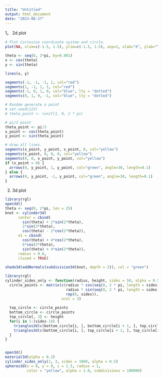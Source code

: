 ```yaml
---
title: "Untitled"
output: html_document
date: "2023-08-27"
---
```


1。 2d plot
```r
# Plot Cartesian coordinate system and circle.
plot(NA, xlim=c(-1.5, 1.5), ylim=c(-1.5, 1.5), asp=1, xlab="X", ylab="Y")

theta <- seq(0, 2*pi, by=0.001)
x <- cos(theta)
y <- sin(theta)

lines(x, y)

segments(-1, -1, -1, 1, col="red")
segments(1, -1, 1, 1, col="red")
segments(-1, 0, 1, 0, col="blue", lty = "dotted")
segments(0, 1, 0, -1, col="blue", lty = "dotted")

# Random generate a point
# set.seed(123)
# theta_point <- runif(1, 0, 2 * pi)

# pi/3 point
theta_point <- pi/3
x_point <- cos(theta_point)
y_point <- sin(theta_point)

# draw all lines.
segments(x_point, y_point, x_point, 0, col="yellow") 
segments(x_point, 0, 0, 0, col="yellow")             
segments(0, 0, x_point, y_point, col="yellow")       
if (x_point > 0) {
  arrows(0, y_point, 1, y_point, col="green", angle=30, length=0.1)
} else {
  arrows(0, y_point, -1, y_point, col="green", angle=30, length=0.1)
}


```

2. 3d plot
```r
library(rgl)
open3d()
theta <- seq(0, 2*pi, len = 25)
knot <- cylinder3d(
      center = cbind(
        sin(theta) + 2*sin(2*theta), 
        2*sin(3*theta), 
        cos(theta) - 2*cos(2*theta)),
      e1 = cbind(
        cos(theta) + 4*cos(2*theta), 
        6*cos(3*theta), 
        sin(theta) + 4*sin(2*theta)),
      radius = 0.8, 
      closed = TRUE)
                     
shade3d(addNormals(subdivision3d(knot, depth = 2)), col = "green")  
```

```r
library(rgl)
cylinder_sides_only <- function(radius, height, sides = 50, alpha = 0.5) {
  circle_points <- matrix(c(radius * cos(seq(0, 2 * pi, length = sides)),
                            radius * sin(seq(0, 2 * pi, length = sides)),
                            rep(0, sides)), 
                          ncol = 3)
  
  top_circle <- circle_points
  bottom_circle <- circle_points
  top_circle[, 3] <- height
  for(i in 1:(sides-1)) {
    triangles3d(c(bottom_circle[i, ], bottom_circle[i + 1, ], top_circle[i + 1, ]), col = rgb(1,0,0,alpha))
    triangles3d(c(bottom_circle[i, ], top_circle[i + 1, ], top_circle[i, ]), col = rgb(1,0,0,alpha))
  }
}


open3d()
material3d(alpha = 0.2)
cylinder_sides_only(1, 3, sides = 1000, alpha = 0.5)
spheres3d(x = 0, y = 0, z = 1.5, radius = 1,
          color = "yellow", alpha = 1.0, subdivisions = 100000)
```